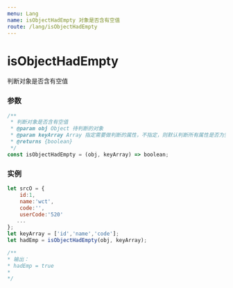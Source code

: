 ```yaml
---
menu: Lang
name: isObjectHadEmpty 对象是否含有空值
route: /lang/isObjectHadEmpty
---
```


# isObjectHadEmpty
判断对象是否含有空值

### 参数

```typescript
/**
 * 判断对象是否含有空值
 * @param obj Object 待判断的对象
 * @param keyArray Array 指定需要做判断的属性，不指定，则默认判断所有属性是否为空
 * @returns {boolean}
 */
const isObjectHadEmpty = (obj, keyArray) => boolean;
```

### 实例

```javascript
let srcO = {
    id:1,
    name:'wct',
    code:'',
    userCode:'520'
   ...
};
let keyArray = ['id','name','code'];
let hadEmp = isObjectHadEmpty(obj, keyArray);

/**
* 输出：
* hadEmp = true
*
*/

```